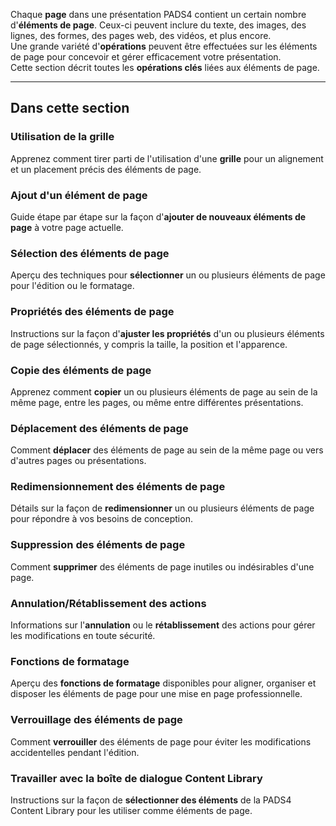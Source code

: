 Chaque **page** dans une présentation PADS4 contient un certain nombre d'**éléments de page**. Ceux-ci peuvent inclure du texte, des images, des lignes, des formes, des pages web, des vidéos, et plus encore.\
Une grande variété d'**opérations** peuvent être effectuées sur les éléments de page pour concevoir et gérer efficacement votre présentation.\
Cette section décrit toutes les **opérations clés** liées aux éléments de page.

***

## Dans cette section

### Utilisation de la grille

Apprenez comment tirer parti de l'utilisation d'une **grille** pour un alignement et un placement précis des éléments de page.

### Ajout d'un élément de page

Guide étape par étape sur la façon d'**ajouter de nouveaux éléments de page** à votre page actuelle.

### Sélection des éléments de page

Aperçu des techniques pour **sélectionner** un ou plusieurs éléments de page pour l'édition ou le formatage.

### Propriétés des éléments de page

Instructions sur la façon d'**ajuster les propriétés** d'un ou plusieurs éléments de page sélectionnés, y compris la taille, la position et l'apparence.

### Copie des éléments de page

Apprenez comment **copier** un ou plusieurs éléments de page au sein de la même page, entre les pages, ou même entre différentes présentations.

### Déplacement des éléments de page

Comment **déplacer** des éléments de page au sein de la même page ou vers d'autres pages ou présentations.

### Redimensionnement des éléments de page

Détails sur la façon de **redimensionner** un ou plusieurs éléments de page pour répondre à vos besoins de conception.

### Suppression des éléments de page

Comment **supprimer** des éléments de page inutiles ou indésirables d'une page.

### Annulation/Rétablissement des actions

Informations sur l'**annulation** ou le **rétablissement** des actions pour gérer les modifications en toute sécurité.

### Fonctions de formatage

Aperçu des **fonctions de formatage** disponibles pour aligner, organiser et disposer les éléments de page pour une mise en page professionnelle.

### Verrouillage des éléments de page

Comment **verrouiller** des éléments de page pour éviter les modifications accidentelles pendant l'édition.

### Travailler avec la boîte de dialogue Content Library

Instructions sur la façon de **sélectionner des éléments** de la PADS4 Content Library pour les utiliser comme éléments de page.
